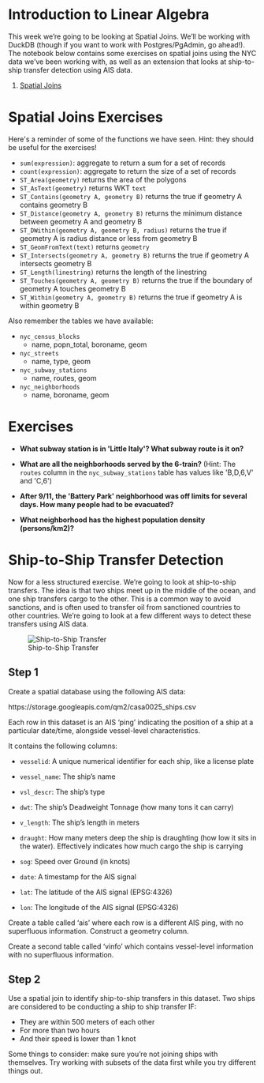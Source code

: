 # Introduction to Linear Algebra

This week we're going to be looking at Spatial Joins. We'll be working with DuckDB (though if you want to work with Postgres/PgAdmin, go ahead!). The notebook below contains some exercises on spatial joins using the NYC data we've been working with, as well as an extension that looks at ship-to-ship transfer detection using AIS data.

1. [Spatial Joins](https://colab.research.google.com/github/oballinger/CASA0025/blob/main/notebooks/W04_LA.ipynb)

# Spatial Joins Exercises

Here\'s a reminder of some of the functions we have seen. Hint: they
should be useful for the exercises!

-   `sum(expression)`{.interpreted-text role="command"}: aggregate to
    return a sum for a set of records
-   `count(expression)`{.interpreted-text role="command"}: aggregate to
    return the size of a set of records
-   `ST_Area(geometry)`{.interpreted-text role="command"} returns the
    area of the polygons
-   `ST_AsText(geometry)`{.interpreted-text role="command"} returns WKT
    `text`
-   `ST_Contains(geometry A, geometry B)`{.interpreted-text
    role="command"} returns the true if geometry A contains geometry B
-   `ST_Distance(geometry A, geometry B)`{.interpreted-text
    role="command"} returns the minimum distance between geometry A and
    geometry B
-   `ST_DWithin(geometry A, geometry B, radius)`{.interpreted-text
    role="command"} returns the true if geometry A is radius distance or
    less from geometry B
-   `ST_GeomFromText(text)`{.interpreted-text role="command"} returns
    `geometry`
-   `ST_Intersects(geometry A, geometry B)`{.interpreted-text
    role="command"} returns the true if geometry A intersects geometry B
-   `ST_Length(linestring)`{.interpreted-text role="command"} returns
    the length of the linestring
-   `ST_Touches(geometry A, geometry B)`{.interpreted-text
    role="command"} returns the true if the boundary of geometry A
    touches geometry B
-   `ST_Within(geometry A, geometry B)`{.interpreted-text
    role="command"} returns the true if geometry A is within geometry B

Also remember the tables we have available:

-   `nyc_census_blocks`
    -   name, popn_total, boroname, geom
-   `nyc_streets`
    -   name, type, geom
-   `nyc_subway_stations`
    -   name, routes, geom
-   `nyc_neighborhoods`
    -   name, boroname, geom

# Exercises

-   **What subway station is in \'Little Italy\'? What subway route is it on?**


-   **What are all the neighborhoods served by the 6-train?** (Hint: The `routes` column in the `nyc_subway_stations` table has values like \'B,D,6,V\' and \'C,6\')


-   **After 9/11, the \'Battery Park\' neighborhood was off limits for several days. How many people had to be evacuated?**

-   **What neighborhood has the highest population density (persons/km2)?**


# Ship-to-Ship Transfer Detection

Now for a less structured exercise. We're going to look at ship-to-ship transfers. The idea is that two ships meet up in the middle of the ocean, and one ship transfers cargo to the other. This is a common way to avoid sanctions, and is often used to transfer oil from sanctioned countries to other countries. We're going to look at a few different ways to detect these transfers using AIS data. 

![Ship-to-Ship Transfer](PS_AIS.png)

## Step 1

Create a spatial database using the following AIS data:

https://storage.googleapis.com/qm2/casa0025_ships.csv

Each row in this dataset is an AIS 'ping' indicating the position of a ship at a particular date/time, alongside vessel-level characteristics.

It contains the following columns: 

* `vesselid`: A unique numerical identifier for each ship, like a license plate

* `vessel_name`: The ship's name

* `vsl_descr`: The ship's type

* `dwt`: The ship's Deadweight Tonnage (how many tons it can carry)

* `v_length`: The ship's length in meters

* `draught`: How many meters deep the ship is draughting (how low it sits in the water). Effectively indicates how much cargo the ship is carrying

* `sog`: Speed over Ground (in knots)

* `date`: A timestamp for the AIS signal 

* `lat`: The latitude of the AIS signal (EPSG:4326)

* `lon`: The longitude of the AIS signal (EPSG:4326)

Create a table called 'ais' where each row is a different AIS ping, with no superfluous information. Construct a geometry column. 

Create a second table called 'vinfo' which contains vessel-level information with no superfluous information. 

## Step 2

Use a spatial join to identify ship-to-ship transfers in this dataset.
Two ships are considered to be conducting a ship to ship transfer IF: 

* They are within 500 meters of each other 
* For more than two hours 
* And their speed is lower than 1 knot

Some things to consider: make sure you're not joining ships with themselves. Try working with subsets of the data first while you try different things out. 